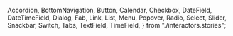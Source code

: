   Accordion,
  BottomNavigation,
  Button,
  Calendar,
  Checkbox,
  DateField,
  DateTimeField,
  Dialog,
  Fab,
  Link,
  List,
  Menu,
  Popover,
  Radio,
  Select,
  Slider,
  Snackbar,
  Switch,
  Tabs,
  TextField,
  TimeField,
} from "./interactors.stories";

<Meta title="Interactors" />

<Canvas>
  <Story story={Accordion} />
</Canvas>

<Canvas>
  <Story story={BottomNavigation} />
</Canvas>

<Canvas>
  <Story story={Button} />
</Canvas>

<Canvas>
  <Story story={Calendar} />
</Canvas>

<Canvas>
  <Story story={Checkbox} />
</Canvas>

<Canvas>
  <Story story={DateField} />
</Canvas>

<Canvas>
  <Story story={DateTimeField} />
</Canvas>

<Canvas>
  <Story story={Dialog} />
</Canvas>

<Canvas>
  <Story story={Fab} />
</Canvas>

<Canvas>
  <Story story={Link} />
</Canvas>

<Canvas>
  <Story story={List} />
</Canvas>

<Canvas>
  <Story story={Menu} />
</Canvas>

<Canvas>
  <Story story={Popover} />
</Canvas>

<Canvas>
  <Story story={Radio} />
</Canvas>

<Canvas>
  <Story story={Select} />
</Canvas>

<Canvas>
  <Story story={Slider} />
</Canvas>

<Canvas>
  <Story story={Snackbar} />
</Canvas>

<Canvas>
  <Story story={Switch} />
</Canvas>

<Canvas>
  <Story story={Tabs} />
</Canvas>

<Canvas>
  <Story story={TextField} />
</Canvas>

<Canvas>
  <Story story={TimeField} />
</Canvas>
